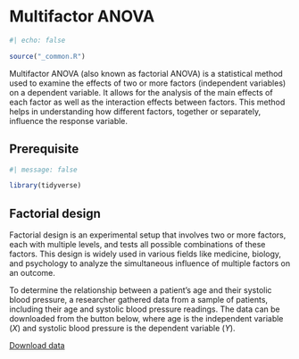 # Multifactor ANOVA

```r
#| echo: false

source("_common.R")
```

Multifactor ANOVA (also known as factorial ANOVA) is a statistical method used to examine the effects of two or more factors (independent variables) on a dependent variable. It allows for the analysis of the main effects of each factor as well as the interaction effects between factors. This method helps in understanding how different factors, together or separately, influence the response variable.

## Prerequisite

```r
#| message: false

library(tidyverse)
```

## Factorial design

Factorial design is an experimental setup that involves two or more factors, each with multiple levels, and tests all possible combinations of these factors. This design is widely used in various fields like medicine, biology, and psychology to analyze the simultaneous influence of multiple factors on an outcome.

::: example
To determine the relationship between a patient’s age and their systolic blood pressure, a researcher gathered data from a sample of patients, including their age and systolic blood pressure readings. The data can be downloaded from the button below, where age is the independent variable ($X$) and systolic blood pressure is the dependent variable ($Y$).
:::

<div>

<a href="datasets/ex14-01.csv" download="ex14-01.csv" class="btn btn-success"> <i class="bi bi-database-fill-down"></i> Download data </a>

</div>
